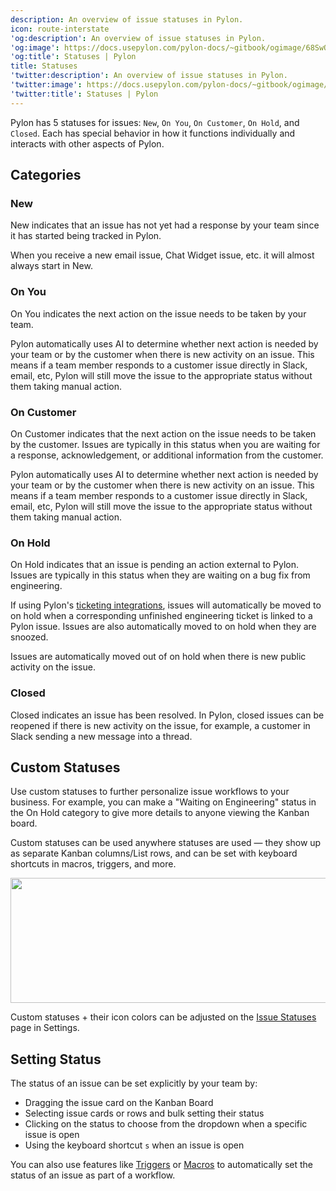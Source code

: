 ---
description: An overview of issue statuses in Pylon.
icon: route-interstate
'og:description': An overview of issue statuses in Pylon.
'og:image': https://docs.usepylon.com/pylon-docs/~gitbook/ogimage/68SwQCyl9EYBeH0QIEIS
'og:title': Statuses | Pylon
title: Statuses
'twitter:description': An overview of issue statuses in Pylon.
'twitter:image': https://docs.usepylon.com/pylon-docs/~gitbook/ogimage/68SwQCyl9EYBeH0QIEIS
'twitter:title': Statuses | Pylon
---
Pylon has 5 statuses for issues: `New`, `On You`, `On Customer`, `On Hold`, and `Closed`. Each has special behavior in how it functions individually and interacts with other aspects of Pylon.

## Categories

### New

New indicates that an issue has not yet had a response by your team since it has started being tracked in Pylon.

When you receive a new email issue, Chat Widget issue, etc. it will almost always start in New.

### On You

On You indicates the next action on the issue needs to be taken by your team.

Pylon automatically uses AI to determine whether next action is needed by your team or by the customer when there is new activity on an issue. This means if a team member responds to a customer issue directly in Slack, email, etc, Pylon will still move the issue to the appropriate status without them taking manual action.

### On Customer

On Customer indicates that the next action on the issue needs to be taken by the customer. Issues are typically in this status when you are waiting for a response, acknowledgement, or additional information from the customer.

Pylon automatically uses AI to determine whether next action is needed by your team or by the customer when there is new activity on an issue. This means if a team member responds to a customer issue directly in Slack, email, etc, Pylon will still move the issue to the appropriate status without them taking manual action.

### On Hold

On Hold indicates that an issue is pending an action external to Pylon. Issues are typically in this status when they are waiting on a bug fix from engineering.

If using Pylon's [ticketing integrations](/pylon-docs/integrations/ticketing), issues will automatically be moved to on hold when a corresponding unfinished engineering ticket is linked to a Pylon issue. Issues are also automatically moved to on hold when they are snoozed.

Issues are automatically moved out of on hold when there is new public activity on the issue.

### Closed

Closed indicates an issue has been resolved. In Pylon, closed issues can be reopened if there is new activity on the issue, for example, a customer in Slack sending a new message into a thread.


## Custom Statuses

Use custom statuses to further personalize issue workflows to your business. For example, you can make a "Waiting on Engineering" status in the On Hold category to give more details to anyone viewing the Kanban board.

Custom statuses can be used anywhere statuses are used — they show up as separate Kanban columns/List rows, and can be set with keyboard shortcuts in macros, triggers, and more.

<Frame>
<img alt="" class="block" data-testid="zoom-image" fetchpriority="low" height="200" loading="lazy" sizes="(max-width: 640px) 400px, 768px" src="/images/2c657be8.png" width="660"/>
</Frame>

Custom statuses + their icon colors can be adjusted on the [Issue Statuses](https://app.usepylon.com/settings/issue-statuses) page in Settings.

## Setting Status

The status of an issue can be set explicitly by your team by:

* Dragging the issue card on the Kanban Board
* Selecting issue cards or rows and bulk setting their status
* Clicking on the status to choose from the dropdown when a specific issue is open
* Using the keyboard shortcut `s` when an issue is open

You can also use features like [Triggers](/pylon-docs/platform/triggers) or [Macros](/pylon-docs/platform/macros) to automatically set the status of an issue as part of a workflow.
